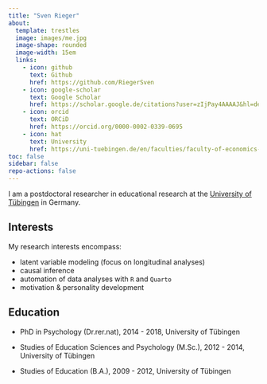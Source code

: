 ```yaml
---
title: "Sven Rieger"
about:
  template: trestles
  image: images/me.jpg
  image-shape: rounded
  image-width: 15em
  links:
    - icon: github
      text: Github
      href: https://github.com/RiegerSven
    - icon: google-scholar
      text: Google Scholar
      href: https://scholar.google.de/citations?user=zIjPay4AAAAJ&hl=de 
    - icon: orcid
      text: ORCiD
      href: https://orcid.org/0000-0002-0339-0695
    - icon: hat
      text: University
      href: https://uni-tuebingen.de/en/faculties/faculty-of-economics-and-social-sciences/subjects/department-of-social-sciences/education-sciences-and-psychology/institute/staff/rieger-sven-dr/
toc: false
sidebar: false
repo-actions: false
---
```



I am a postdoctoral researcher in educational research at the [University of Tübingen](https://uni-tuebingen.de/) in Germany.

## Interests

My research interests encompass:

- latent variable modeling (focus on longitudinal analyses)
- causal inference
- automation of data analyses with `R` and `Quarto`
- motivation & personality development 

## Education

- PhD in Psychology (Dr.rer.nat), 2014 - 2018, University of Tübingen

- Studies of Education Sciences and Psychology (M.Sc.), 2012 - 2014, University of Tübingen 

- Studies of Education (B.A.), 2009 - 2012, University of Tübingen
